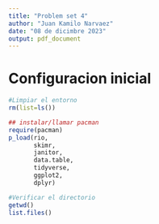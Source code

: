 ```yaml
---
title: "Problem set 4"
author: "Juan Kamilo Narvaez"
date: "08 de dicimbre 2023"
output: pdf_document
---
```

# Configuracion inicial
```r
#Limpiar el entorno
rm(list=ls()) 

## instalar/llamar pacman
require(pacman)
p_load(rio,
       skimr,
       janitor,
       data.table,
       tidyverse,
       ggplot2,
       dplyr)

#Verificar el directorio
getwd()
list.files()
```

